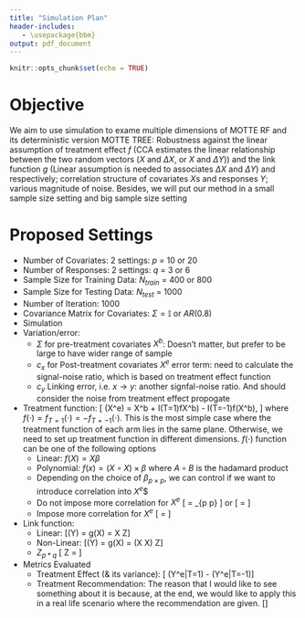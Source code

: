 ```yaml
---
title: "Simulation Plan"
header-includes:
   - \usepackage{bbm}
output: pdf_document
---
```


```r
knitr::opts_chunk$set(echo = TRUE)
```
# Objective
We aim to use simulation to exame multiple dimensions of MOTTE RF and its deterministic version MOTTE TREE: Robustness against the linear assumption of treatment effect $f$ (CCA estimates the linear relationship between the two random vectors ($X$ and $\Delta X$, or $X$ and $\Delta Y$)) and the link function $g$ (Linear assumption is needed to associates $\Delta X$ and $\Delta Y$) and  respectively; correlation structure of covariates $X$s and responses $Y$; various magnitude of noise. Besides, we will put our method in a small sample size setting and big sample size setting


# Proposed Settings

* Number of Covariates: 2 settings: $p$ = 10 or 20
* Number of Responses: 2 settings: $q$ = 3 or 6
* Sample Size for Training Data: $N_{train}$ = 400 or 800
* Sample Size for Testing Data: $N_{test}$ = 1000
* Number of Iteration: 1000
* Covariance Matrix for Covariates: $\Sigma = \mathbb{I}$ or $AR(0.8)$
* Simulation
  \begin{align*}
  X^b & \sim MVN(0, \Sigma)\\
  X^e & \sim MVN(X^b + I(T=1)f_{T=1}(X^b) - I(T=-1)f_{T=-1}(X^b), c_x\mathbb{I})\\
  Y & \sim MVN(g(X), c_y\mathbb{I})
  \end{align*}
* Variation/error:
  + $\Sigma$ for pre-treatment covariates $X^b$: Doesn't matter, but prefer to be large to have wider range of sample 
  + $c_x$ for Post-treatment covariates $X^e$ error term: need to calculate the signal-noise ratio, which is based on treatment effect function
  + $c_y$ Linking error, i.e. $x \rightarrow y$: another signfal-noise ratio. And should consider the noise from treatment effect propogate
* Treatment function: 
\[
  \mathbb{E}(X^e) = X^b + I(T=1)fX^b) - I(T=-1)f(X^b),
\]
where $f(\cdot)  = f_{T=1}(\cdot) = - f_{T=-1}(\cdot)$. This is the most simple case where the treatment function of each arm lies in the same plane. Otherwise, we need to set up treatment function in different dimensions. $f(\cdot)$ function can be one of the following options
  + Linear: $f(X) = X\beta$
  + Polynomial: $f(x) = (X\circ X) \times \beta$ where $A \circ B$ is the hadamard product
  +  Depending on the choice of $\beta_{p \times p}$, we can control if we want to introduce correlation into $X^e$$
    - Do not impose more correlation for $X^e$
      \[
        \beta = \mathbb{I}_{p \times p}
      \]
      or
      \[
        \beta = \begin{pmatrix} \mathbb{I}_{5\times 5} & \mathbf{0}_{5\times (p-5)}\\
        \mathbf{0}_{(p-5) \times 5} & \mathbf{0}_{(p-5) \times (p-5)}
        \end{pmatrix}
      \]
    - Impose more correlation for $X^e$
      \[
        \beta = 
          \begin{pmatrix} 
            \mathbf{1}_{3\times 1} & \mathbf{0}_{3\times 1} & \mathbf{0}_{3\times 1} &\mathbf{0}_{3 \times (p-3)}\\
            \mathbf{0}_{(p-3) \times 1} & \mathbf{1}_{3 \times 1} & \mathbf{0}_{3\times 1} & \mathbf{0}_{3 \times (p-3)}\\
            \mathbf{0}_{(p-3) \times 1} & \mathbf{0}_{(p-3) \times 1} &\mathbf{1}_{3 \times 1} &\mathbf{0}_{3 \times (p-3)}\\
            \mathbf{0}_{(p-9) \times 1} & \mathbf{0}_{(p-9) \times 1} & \mathbf{0}_{(p-9) \times 1} & \mathbf{0}_{(p-9) \times (p-3)}
          \end{pmatrix}
      \]
    
* Link function:
  + Linear: \[\mathbb{E}(Y) = g(X) =  X \times Z\]
  + Non-Linear: \[\mathbb{E}(Y) = g(X) = (X \circ X) \times Z\]
  + $Z_{p*q}$
  \[
      Z = 
      \begin{pmatrix}
        \mathbf{1}_{3\times 1} & \mathbf{0} & \mathbf{0}\\
        \mathbf{0} & \mathbf{1}_{3\times 1} &  \mathbf{0}\\
        \mathbf{0}  &  \mathbf{0} & \mathbf{1}_{3\times 1}\\
        \mathbf{0} & \mathbf{0} & \mathbf{0}
      \end{pmatrix}
  \]
    
* Metrics Evaluated
  + Treatment Effect (\& its variance): 
  \[ \mathbb{E}(Y^e|T=1) - \mathbb{E}(Y^e|T=-1)\]
  + Treatment Recommendation: The reason that I would like to see something about it is because, at the end, we would like to apply this in a real life scenario where the recommendation are given.
  \[\mathbb{I}\left[w\mathbb{E}(Y^e|T=1) - w\mathbb{E}(Y^e|T=-1)\right]\]